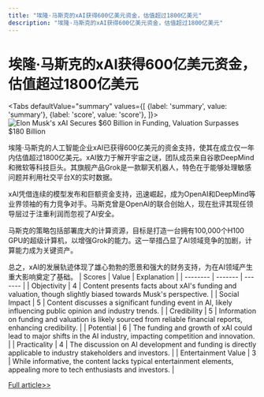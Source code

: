 ```yaml
---
title: "埃隆·马斯克的xAI获得600亿美元资金，估值超过1800亿美元"
description: "埃隆·马斯克的xAI获得600亿美元资金，估值超过1800亿美元"
---
```



# 埃隆·马斯克的xAI获得600亿美元资金，估值超过1800亿美元


<Tabs
	defaultValue="summary"
	values={[
	{label: 'summary', value: 'summary'},
	{label: 'score', value: 'score'},
]}>
<TabItem value="summary">
<img
  src="https://pub-0a8ecc5052d0464f962a5358e503f73e.r2.dev/2024/06/Tec-lVk-1717494798-0.jpg"
  alt="Elon Musk's xAI Secures $60 Billion in Funding, Valuation Surpasses $180 Billion"
/>



埃隆·马斯克的人工智能企业xAI已获得600亿美元的资金支持，使其在成立仅一年内估值超过1800亿美元。xAI致力于解开宇宙之谜，团队成员来自谷歌DeepMind和微软等科技巨头。其旗舰产品Grok是一款聊天机器人，特色在于能够处理敏感问题并利用社交平台X的实时数据。

xAI凭借连续的模型发布和巨额资金支持，迅速崛起，成为OpenAI和DeepMind等业界领袖的有力竞争对手。马斯克曾是OpenAI的联合创始人，现在批评其现任领导层过于注重利润而忽视了AI安全。

马斯克的策略包括部署庞大的计算资源，目标是打造一台拥有100,000个H100 GPU的超级计算机，以增强Grok的能力。这一举措凸显了AI领域竞争的加剧，计算能力成为关键资产。

总之，xAI的发展轨迹体现了雄心勃勃的愿景和强大的财务支持，为在AI领域产生重大影响奠定了基础。
</TabItem>
<TabItem value="score">
	| Scores     | Value   | Explanation |
	| -------- | ------- | ------- |
	| Objectivity  | 4    | Content presents facts about xAI's funding and valuation, though slightly biased towards Musk's perspective.    |
	| Social Impact | 5     | Content discusses a significant funding event in AI, likely influencing public opinion and industry trends.    |
	| Credibility    | 5    | Information on funding and valuation is likely sourced from reliable financial reports, enhancing credibility.    |
	| Potential    | 6    | The funding and growth of xAI could lead to major shifts in the AI industry, impacting competition and innovation.    |
	| Practicality    | 4    | The discussion on AI development and funding is directly applicable to industry stakeholders and investors.    |
	| Entertainment Value    | 3    | While informative, the content lacks typical entertainment elements, appealing more to tech enthusiasts and investors.    |
</TabItem>
</Tabs>

[Full article>>](https://www.mittrchina.com/news/detail/13361)
